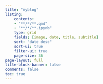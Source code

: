 ```yaml
---
title: "myblog"
listing:
    contents:
    - "**/*/**.qmd"
    - "**/*/**.ipynb"
    type: grid
    fields: [image, date, title, subtitle]
    sort: "date desc"
    sort-ui: true
    filter-ui: true
    page-size: 36     
page-layout: full
title-block-banner: false
comments: false
toc: true
---
```



::: {#posts}
:::